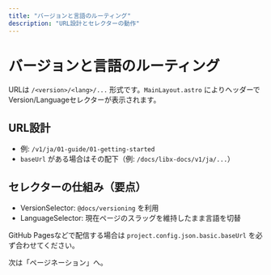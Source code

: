 ```yaml
---
title: "バージョンと言語のルーティング"
description: "URL設計とセレクターの動作"
---
```



# バージョンと言語のルーティング

URLは `/<version>/<lang>/...` 形式です。`MainLayout.astro` によりヘッダーでVersion/Languageセレクターが表示されます。

## URL設計

- 例: `/v1/ja/01-guide/01-getting-started`
- `baseUrl` がある場合はその配下（例: `/docs/libx-docs/v1/ja/...`）

## セレクターの仕組み（要点）

- VersionSelector: `@docs/versioning` を利用
- LanguageSelector: 現在ページのスラッグを維持したまま言語を切替

<Alert type="info">GitHub Pagesなどで配信する場合は `project.config.json.basic.baseUrl` を必ず合わせてください。</Alert>

次は「ページネーション」へ。

